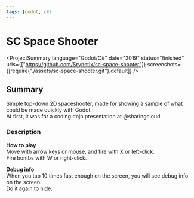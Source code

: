 ```yaml
---
tags: [godot, c#]
---
```

<Back name="Projects" link="../../" />

# SC Space Shooter

<ProjectSummary
    language="Godot/C#"
    date="2019"
    status="finished"
    urls={["https://github.com/Srynetix/sc-space-shooter"]}
    screenshots={[require("./assets/sc-space-shooter.gif").default]}
/>

## Summary

Simple top-down 2D spaceshooter, made for showing a sample of what could be made quickly with Godot.  
At first, it was for a coding dojo presentation at <ELink href="https://github.com/sharingcloud">@sharingcloud</ELink>.

### Description

**How to play**  
Move with arrow keys or mouse, and fire with X or left-click.  
Fire bombs with W or right-click.

**Debug info**  
When you tap 10 times fast enough on the screen, you will see debug info on the screen.  
Do it again to hide.


